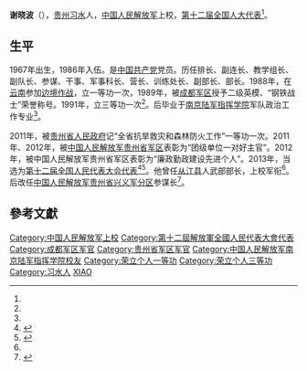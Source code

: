 '''谢晓波'''（{{bd|1967年|||}}），[[贵州|贵州]][[习水|习水]]人，[[中国人民解放军|中国人民解放军]]上校，[[第十二届全国人大代表|第十二届全国人大代表]]<ref name=mod/>。

==生平==
1967年出生，1986年入伍。是[[中国共产党|中国共产党]]党员。历任排长、副连长、教学组长、副队长、参谋、干事、军事科长、营长、训练处长、副部长、部长。1988年，在[[云南|云南]]参加[[两山轮战|边境作战]]，立一等功一次，1989年，被[[成都军区|成都军区]]授予二级英模、“钢铁战士”荣誉称号。1991年，立三等功一次<ref name=mod/>。后毕业于[[南京陆军指挥学院|南京陆军指挥学院]]军队政治工作专业<ref name=biye/>。

2011年，被[[贵州省人民政府|贵州省人民政府]]记“全省抗旱救灾和森林防火工作”一等功一次。2011年、2012年，被[[中国人民解放军贵州省军区|中国人民解放军贵州省军区]]表彰为“团级单位一对好主官”。2012年，被中国人民解放军贵州省军区表彰为“廉政勤政建设先进个人”。2013年，当选为[[第十二届全国人大代表|第十二届全国人民代表大会代表]]<ref name=biye>{{cite news|title=全国人大代表信息-谢晓波|url= http://210.82.31.1:8084/delegate/viewDelegate.action?dbid=122971|accessdate=2013-04-05|newspaper=全国人大网}}{{Dead link|date=2020年1月 |bot=InternetArchiveBot |fix-attempted=yes }}</ref><ref name=mod>{{Cite web |url = http://www.mod.gov.cn/reports/201305/cjxrwb/index.htm |title = 访谈：贵州省从江县人武部全面建设之路 |author =  |date = 2013-07-01 |publisher = 中华人民共和国国防部 |language =  |accessdate =  |quote =  |archive-date = 2014-08-30 |archive-url = https://web.archive.org/web/20140830100332/http://www.mod.gov.cn/reports/201305/cjxrwb/index.htm |dead-url = no }}</ref>。他曾任[[从江县|从江县]]人武部部长，上校军衔<ref name=mod/>。后改任[[中国人民解放军贵州省兴义军分区|中国人民解放军贵州省兴义军分区]]参谋长<ref>{{Cite web |url = http://www.chinanews.com/mil/2015/03-10/7115399.shtml |title = 军队人大代表谢晓波：推动国防动员法制化进程 |author =  |date = 2015-03-10 |publisher = 中国新闻网 |language =  |accessdate =  |quote =  |archive-date = 2015-07-17 |archive-url = https://web.archive.org/web/20150717095750/http://www.chinanews.com/mil/2015/03-10/7115399.shtml |dead-url = no }}</ref>。

==參考文獻==
{{reflist}}

{{DEFAULTSORT:Xie谢}}
[[Category:中国人民解放军上校|Category:中国人民解放军上校]]
[[Category:第十二屆解放軍全國人民代表大會代表|Category:第十二屆解放軍全國人民代表大會代表]]
[[Category:成都军区军官|Category:成都军区军官]]
[[Category:贵州省军区军官|Category:贵州省军区军官]]
[[Category:中国人民解放军南京陆军指挥学院校友|Category:中国人民解放军南京陆军指挥学院校友]]
[[Category:荣立个人一等功|Category:荣立个人一等功]]
[[Category:荣立个人三等功|Category:荣立个人三等功]]
[[Category:习水人|Category:习水人]]
[[Category:谢姓|XIAO]]